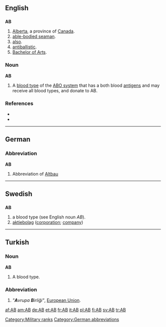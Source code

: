 {{wikipedia}}
{{also|Appendix:Variations of "ab"}}
==English==

==={{abbreviation}}===
'''AB'''

# [[Alberta]], a province of [[Canada]].
# [[able-bodied seaman]].
# [[also]].
# [[antiballistic]].
# [[Bachelor of Arts]].

===Noun===
'''AB'''

# A [[blood type]] of the [[ABO system]] that has a both blood [[antigen]]s and may receive all blood types, and donate to AB.

===References===
* {{R:American Heritage 2000|AB}}
* {{R:Dictionary.com|AB}}

[[Category:Military ranks]]

----

==German==

===Abbreviation===
'''AB'''

# {{context|apartment listing|lang=de}} Abbreviation of [[Altbau]]

[[Category:German abbreviations]]

----

==Swedish==

==={{abbreviation}}===
'''AB'''

# a blood type (see English noun ''AB'').
# [[aktiebolag]] ([[corporation]]; [[company]])

----

==Turkish==

===Noun===
'''AB'''

# A blood type.

===Abbreviation===
{{infl|tr|abbreviation}}

# ''"'''A'''vrupa '''B'''irliği"'', [[European Union]].

[[af:AB]]
[[am:AB]]
[[de:AB]]
[[et:AB]]
[[fr:AB]]
[[it:AB]]
[[pl:AB]]
[[fi:AB]]
[[sv:AB]]
[[tr:AB]]